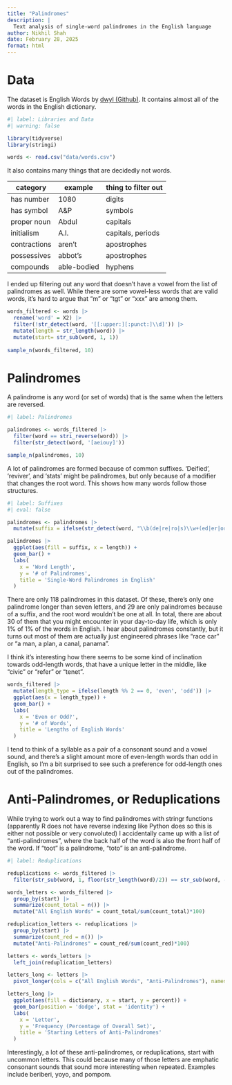 ```yaml
---
title: "Palindromes"
description: |
  Text analysis of single-word palindromes in the English language
author: Nikhil Shah
date: February 28, 2025
format: html
---
```


# Data

The dataset is English Words by [dwyl (Github)](https://github.com/dwyl/english-words/blob/master/words.txt). It contains almost all of the words in the English dictionary.

```r
#| label: Libraries and Data
#| warning: false

library(tidyverse)
library(stringi)

words <- read.csv("data/words.csv")
```

It also contains many things that are decidedly not words.

| category     | example     | thing to filter out |
|--------------|-------------|---------------------|
| has number   | 1080        | digits              |
| has symbol   | A&P         | symbols             |
| proper noun  | Abdul       | capitals            |
| initialism   | A.I.        | capitals, periods   |
| contractions | aren't      | apostrophes         |
| possessives  | abbot's     | apostrophes         |
| compounds    | able-bodied | hyphens             |

I ended up filtering out any word that doesn't have a vowel from the list of palindromes as well. While there are some vowel-less words that are valid words, it's hard to argue that "m" or "tgt" or "xxx" are among them.

```r
words_filtered <- words |>
  rename('word' = X2) |>
  filter(!str_detect(word, '[[:upper:][:punct:]\\d]')) |>
  mutate(length = str_length(word)) |>
  mutate(start= str_sub(word, 1, 1))
  
sample_n(words_filtered, 10)
```

# Palindromes

A palindrome is any word (or set of words) that is the same when the letters are reversed.

```r
#| label: Palindromes

palindromes <- words_filtered |>
  filter(word == stri_reverse(word)) |>
  filter(str_detect(word, '[aeiouy]'))

sample_n(palindromes, 10)
```

A lot of palindromes are formed because of common suffixes. 'Deified', 'reviver', and 'stats'  might be palindromes, but only because of a modifier that changes the root word. This shows how many words follow those structures.

```r
#| label: Suffixes
#| eval: false

palindromes <- palindromes |>
  mutate(suffix = ifelse(str_detect(word, "\\b(de|re|ro|s)\\w+(ed|er|or|s)\\b"), 'Yes', 'No'))

palindromes |>
  ggplot(aes(fill = suffix, x = length)) +
  geom_bar() +
  labs(
    x = 'Word Length',
    y = '# of Palindromes',
    title = 'Single-Word Palindromes in English'
  )
```
There are only 118 palindromes in this dataset. Of these, there's only one palindrome longer than seven letters, and 29 are only palindromes because of a suffix, and the root word wouldn't be one at all. In total, there are about 30 of them that you might encounter in your day-to-day life, which is only 1% of 1% of the words in English. I hear about palindromes constantly, but it turns out most of them are actually just engineered phrases like "race car" or "a man, a plan, a canal, panama". 

I think it's interesting how there seems to be some kind of inclination towards odd-length words, that have a unique letter in the middle, like "civic" or "refer" or "tenet". 

```r
words_filtered |>
  mutate(length_type = ifelse(length %% 2 == 0, 'even', 'odd')) |>
  ggplot(aes(x = length_type)) +
  geom_bar() +
  labs(
    x = 'Even or Odd?',
    y = '# of Words',
    title = 'Lengths of English Words'
  )
```
I tend to think of a syllable as a pair of a consonant sound and a vowel sound, and there's a slight amount more of even-length words than odd in English, so I'm a bit surprised to see such a preference for odd-length ones out of the palindromes.

# Anti-Palindromes, or Reduplications

While trying to work out a way to find palindromes with stringr functions (apparently R does not have reverse indexing like Python does so this is either not possible or very convoluted) I accidentally came up with a list of "anti-palindromes", where the back half of the word is also the front half of the word. If "toot" is a palindrome, "toto" is an anti-palindrome.

```r
#| label: Reduplications

reduplications <- words_filtered |> 
  filter(str_sub(word, 1, floor(str_length(word)/2)) == str_sub(word, -ceiling(str_length(word)/2), -1))

words_letters <- words_filtered |>
  group_by(start) |>
  summarize(count_total = n()) |>
  mutate("All English Words" = count_total/sum(count_total)*100)

reduplication_letters <- reduplications |>
  group_by(start) |>
  summarize(count_red = n()) |>
  mutate("Anti-Palindromes" = count_red/sum(count_red)*100)

letters <- words_letters |>
  left_join(reduplication_letters)

letters_long <- letters |>
  pivot_longer(cols = c("All English Words", "Anti-Palindromes"), names_to = 'dictionary', values_to = 'percent') 

letters_long |>
  ggplot(aes(fill = dictionary, x = start, y = percent)) +
  geom_bar(position = 'dodge', stat = 'identity') +
  labs(
    x = 'Letter',
    y = 'Frequency (Percentage of Overall Set)',
    title = 'Starting Letters of Anti-Palindromes'
  )

```

Interestingly, a lot of these anti-palindromes, or reduplications, start with uncommon letters. This could because many of those letters are emphatic consonant sounds that sound more interesting when repeated. Examples include beriberi, yoyo, and pompom.
